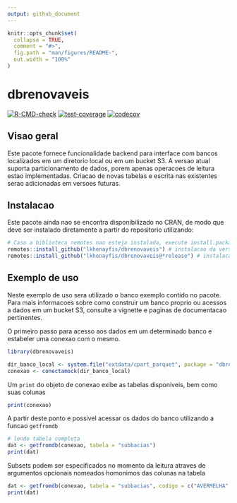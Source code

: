 ```yaml
---
output: github_document
---
```


<!-- README.md is generated from README.Rmd. Please edit that file -->

```r
knitr::opts_chunk$set(
  collapse = TRUE,
  comment = "#>",
  fig.path = "man/figures/README-",
  out.width = "100%"
)
```

# dbrenovaveis

<!-- badges: start -->
[![R-CMD-check](https://github.com/lkhenayfis/dbrenovaveis/workflows/R-CMD-check/badge.svg)](https://github.com/lkhenayfis/dbrenovaveis/actions)
[![test-coverage](https://github.com/lkhenayfis/dbrenovaveis/workflows/test-coverage/badge.svg)](https://github.com/lkhenayfis/dbrenovaveis/actions)
[![codecov](https://codecov.io/gh/lkhenayfis/dbrenovaveis/graph/badge.svg?token=2E8YI878Y4)](https://codecov.io/gh/lkhenayfis/dbrenovaveis)
<!-- badges: end -->

## Visao geral

Este pacote fornece funcionalidade backend para interface com bancos localizados em um diretorio 
local ou em um bucket S3. A versao atual suporta particionamento de dados, porem apenas operacoes de
leitura estao implementadas. Criacao de novas tabelas e escrita nas existentes serao adicionadas em
versoes futuras.

## Instalacao

Este pacote ainda nao se encontra disponibilizado no CRAN, de modo que deve ser instalado 
diretamente a partir do repositorio utilizando:

```r
# Caso a biblioteca remotes nao esteja instalada, execute install.packages("remotes") primeiro
remotes::install_github("lkhenayfis/dbrenovaveis") # instalacao da versao de desenvolvimento
remotes::install_github("lkhenayfis/dbrenovaveis@*release") # instalacao da ultima versao fechada
```

## Exemplo de uso

Neste exemplo de uso sera utilizado o banco exemplo contido no pacote. Para mais informacoes sobre
como construir um banco proprio ou acessos a dados em um bucket S3, consulte a vignette e paginas de 
documentacao pertinentes.

O primeiro passo para acesso aos dados em um determinado banco e estabeler uma conexao com o mesmo. 

```r
library(dbrenovaveis)
```

```r
dir_banco_local <- system.file("extdata/cpart_parquet", package = "dbrenovaveis")
conexao <- conectamock(dir_banco_local)
```

Um `print` do objeto de conexao exibe as tabelas disponiveis, bem como suas colunas

```r
print(conexao)
```

A partir deste ponto e possivel acessar os dados do banco utilizando a funcao `getfromdb`

```r
# lendo tabela completa
dat <- getfromdb(conexao, tabela = "subbacias")
print(dat)
```

Subsets podem ser especificados no momento da leitura atraves de argumentos opcionais nomeados
homonimos das colunas na tabela

```r
dat <- getfromdb(conexao, tabela = "subbacias", codigo = c("AVERMELHA", "BAIXOIG"))
print(dat)
```